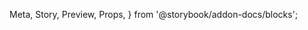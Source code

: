   Meta,
  Story,
  Preview,
  Props,
} from '@storybook/addon-docs/blocks';

<Meta
  title="Forms/Fields/Checkboox"
  component={Checkboox}
/>

<Preview>
  <Story name="As default">
    <Form debug initialValues={{ demo: false }}>
      <Field
        name="demo"
        type="checkbox"
        helper="Do not render"
      />
    </Form>
  </Story>
</Preview>

<Preview>
  <Story name="With custom value">
    <Form debug initialValues={{ demo: '' }}>
      <Field name="demo" type="checkbox" checkedValue="*" />
    </Form>
  </Story>
</Preview>

<Preview>
  <Story name="With forced boolean">
    <Form debug initialValues={{ demo: '' }}>
      <Field name="demo" type="checkbox" checkedValue />
    </Form>
  </Story>
</Preview>

<Preview>
  <Story name="As switch">
    <Form debug initialValues={{ lorem: true }}>
      <Field
        name="lorem"
        type="checkbox"
        variant="switch"
        helper="Hey"
      />
    </Form>
  </Story>
</Preview>
